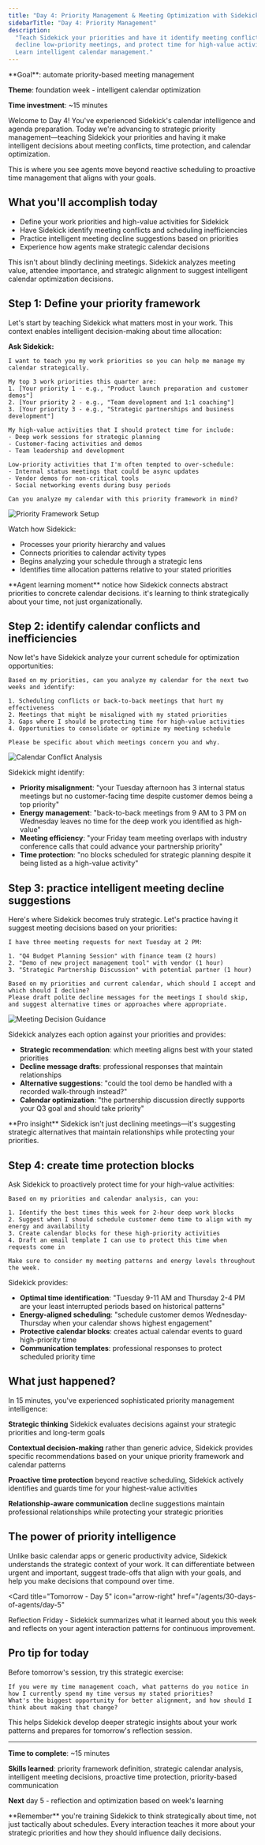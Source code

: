 ```yaml
---
title: "Day 4: Priority Management & Meeting Optimization with Sidekick"
sidebarTitle: "Day 4: Priority Management"
description:
  "Teach Sidekick your priorities and have it identify meeting conflicts,
  decline low-priority meetings, and protect time for high-value activities.
  Learn intelligent calendar management."
---
```


<Card title="Day 4 Challenge" icon="list-check">
  **Goal**: automate priority-based meeting management

**Theme**: foundation week - intelligent calendar optimization

**Time investment**: ~15 minutes

</Card>

Welcome to Day 4! You've experienced Sidekick's calendar intelligence and agenda
preparation. Today we're advancing to strategic priority management—teaching
Sidekick your priorities and having it make intelligent decisions about meeting
conflicts, time protection, and calendar optimization.

This is where you see agents move beyond reactive scheduling to proactive time
management that aligns with your goals.

## What you'll accomplish today

- Define your work priorities and high-value activities for Sidekick
- Have Sidekick identify meeting conflicts and scheduling inefficiencies
- Practice intelligent meeting decline suggestions based on priorities
- Experience how agents make strategic calendar decisions

<Warning>
  This isn't about blindly declining meetings. Sidekick analyzes meeting value,
  attendee importance, and strategic alignment to suggest intelligent calendar
  optimization decisions.
</Warning>

## Step 1: Define your priority framework

Let's start by teaching Sidekick what matters most in your work. This context
enables intelligent decision-making about time allocation:

**Ask Sidekick:**

```text
I want to teach you my work priorities so you can help me manage my calendar strategically.

My top 3 work priorities this quarter are:
1. [Your priority 1 - e.g., "Product launch preparation and customer demos"]
2. [Your priority 2 - e.g., "Team development and 1:1 coaching"]
3. [Your priority 3 - e.g., "Strategic partnerships and business development"]

My high-value activities that I should protect time for include:
- Deep work sessions for strategic planning
- Customer-facing activities and demos
- Team leadership and development

Low-priority activities that I'm often tempted to over-schedule:
- Internal status meetings that could be async updates
- Vendor demos for non-critical tools
- Social networking events during busy periods

Can you analyze my calendar with this priority framework in mind?
```

![Priority Framework Setup](/images/agents/30-days-of-agents/day4-priorities.png)

Watch how Sidekick:

- Processes your priority hierarchy and values
- Connects priorities to calendar activity types
- Begins analyzing your schedule through a strategic lens
- Identifies time allocation patterns relative to your stated priorities

<Tip>
  **Agent learning moment** notice how Sidekick connects abstract priorities to
  concrete calendar decisions. it's learning to think strategically about your
  time, not just organizationally.
</Tip>

## Step 2: identify calendar conflicts and inefficiencies

Now let's have Sidekick analyze your current schedule for optimization
opportunities:

```text
Based on my priorities, can you analyze my calendar for the next two weeks and identify:

1. Scheduling conflicts or back-to-back meetings that hurt my effectiveness
2. Meetings that might be misaligned with my stated priorities
3. Gaps where I should be protecting time for high-value activities
4. Opportunities to consolidate or optimize my meeting schedule

Please be specific about which meetings concern you and why.
```

![Calendar Conflict Analysis](/images/agents/30-days-of-agents/day4-conflicts.png)

Sidekick might identify:

- **Priority misalignment**: "your Tuesday afternoon has 3 internal status
  meetings but no customer-facing time despite customer demos being a top
  priority"
- **Energy management**: "back-to-back meetings from 9 AM to 3 PM on Wednesday
  leaves no time for the deep work you identified as high-value"
- **Meeting efficiency**: "your Friday team meeting overlaps with industry
  conference calls that could advance your partnership priority"
- **Time protection**: "no blocks scheduled for strategic planning despite it
  being listed as a high-value activity"

## Step 3: practice intelligent meeting decline suggestions

Here's where Sidekick becomes truly strategic. Let's practice having it suggest
meeting decisions based on your priorities:

```text
I have three meeting requests for next Tuesday at 2 PM:

1. "Q4 Budget Planning Session" with finance team (2 hours)
2. "Demo of new project management tool" with vendor (1 hour)
3. "Strategic Partnership Discussion" with potential partner (1 hour)

Based on my priorities and current calendar, which should I accept and which should I decline?
Please draft polite decline messages for the meetings I should skip, and suggest alternative times or approaches where appropriate.
```

![Meeting Decision Guidance](/images/agents/30-days-of-agents/day4-decisions.png)

Sidekick analyzes each option against your priorities and provides:

- **Strategic recommendation**: which meeting aligns best with your stated
  priorities
- **Decline message drafts**: professional responses that maintain relationships
- **Alternative suggestions**: "could the tool demo be handled with a recorded
  walk-through instead?"
- **Calendar optimization**: "the partnership discussion directly supports your
  Q3 goal and should take priority"

<Tip>
  **Pro insight** Sidekick isn't just declining meetings—it's suggesting
  strategic alternatives that maintain relationships while protecting your
  priorities.
</Tip>

## Step 4: create time protection blocks

Ask Sidekick to proactively protect time for your high-value activities:

```text
Based on my priorities and calendar analysis, can you:

1. Identify the best times this week for 2-hour deep work blocks
2. Suggest when I should schedule customer demo time to align with my energy and availability
3. Create calendar blocks for these high-priority activities
4. Draft an email template I can use to protect this time when requests come in

Make sure to consider my meeting patterns and energy levels throughout the week.
```

Sidekick provides:

- **Optimal time identification**: "Tuesday 9-11 AM and Thursday 2-4 PM are your
  least interrupted periods based on historical patterns"
- **Energy-aligned scheduling**: "schedule customer demos Wednesday-Thursday
  when your calendar shows highest engagement"
- **Protective calendar blocks**: creates actual calendar events to guard
  high-priority time
- **Communication templates**: professional responses to protect scheduled
  priority time

## What just happened?

In 15 minutes, you've experienced sophisticated priority management
intelligence:

**Strategic thinking** Sidekick evaluates decisions against your strategic
priorities and long-term goals

**Contextual decision-making** rather than generic advice, Sidekick provides
specific recommendations based on your unique priority framework and calendar
patterns

**Proactive time protection** beyond reactive scheduling, Sidekick actively
identifies and guards time for your highest-value activities

**Relationship-aware communication** decline suggestions maintain professional
relationships while protecting your strategic priorities

## The power of priority intelligence

Unlike basic calendar apps or generic productivity advice, Sidekick understands
the strategic context of your work. It can differentiate between urgent and
important, suggest trade-offs that align with your goals, and help you make
decisions that compound over time.

<Card
  title="Tomorrow - Day 5"
  icon="arrow-right"
  href="/agents/30-days-of-agents/day-5"
>
  Reflection Friday - Sidekick summarizes what it learned about you this week
  and reflects on your agent interaction patterns for continuous improvement.
</Card>

## Pro tip for today

Before tomorrow's session, try this strategic exercise:

```text
If you were my time management coach, what patterns do you notice in how I currently spend my time versus my stated priorities?
What's the biggest opportunity for better alignment, and how should I think about making that change?
```

This helps Sidekick develop deeper strategic insights about your work patterns
and prepares for tomorrow's reflection session.

---

**Time to complete**: ~15 minutes

**Skills learned**: priority framework definition, strategic calendar analysis,
intelligent meeting decisions, proactive time protection, priority-based
communication

**Next** day 5 - reflection and optimization based on week's learning

<Tip>
  **Remember** you're training Sidekick to think strategically about time, not
  just tactically about schedules. Every interaction teaches it more about your
  strategic priorities and how they should influence daily decisions.
</Tip>
